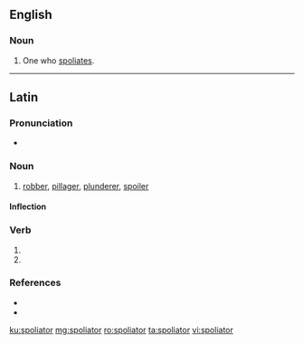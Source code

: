 ==English==

===Noun===
{{en-noun}}

# {{label|en|obsolete}} One who [[spoliate]]s.

----

==Latin==

===Pronunciation===
* {{la-IPA|spoliātor}}

===Noun===
{{la-noun|spoliātor||spoliātōris|m|third}}

# [[robber]], [[pillager]], [[plunderer]], [[spoiler]]

====Inflection====
{{la-decl-3rd|spoliātor}}

===Verb===
{{la-verb-form|spoliātor}}

# {{inflection of|spoliō||2|s|futr|pasv|impr|lang=la}}
# {{inflection of|spoliō||3|s|futr|pasv|impr|lang=la}}

===References===
* {{R:L&S}}
* {{R:Gaffiot}}

[[ku:spoliator]]
[[mg:spoliator]]
[[ro:spoliator]]
[[ta:spoliator]]
[[vi:spoliator]]
